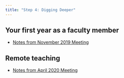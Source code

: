 ```yaml
---
title: "Step 4: Digging Deeper"
---
```


## Your first year as a faculty member

- [Notes from November 2019 Meeting](resources/2019-11-21-recap.qmd)

## Remote teaching

- [Notes from April 2020 Meeting](resources/2020-04-21-recap.qmd)
